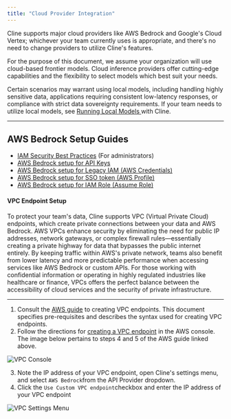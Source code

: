 ```yaml
---
title: "Cloud Provider Integration"
---
```


Cline supports major cloud providers like AWS Bedrock and Google's Cloud Vertex; whichever your team currently uses is appropriate, and there's no need to change providers to utilize Cline's features.

For the purpose of this document, we assume your organization will use cloud-based frontier models. Cloud inference providers offer cutting-edge capabilities and the flexibility to select models which best suit your needs.

Certain scenarios may warrant using local models, including handling highly sensitive data, applications requiring consistent low-latency responses, or compliance with strict data sovereignty requirements. If your team needs to utilize local models, see [Running Local Models ](/running-models-locally/read-me-first.mdx)with Cline.

---

## AWS Bedrock Setup Guides

- [IAM Security Best Practices](https://docs.aws.amazon.com/IAM/latest/UserGuide/best-practices.html) (For administrators)
- [AWS Bedrock setup for API Keys](/provider-config/aws-bedrock-with-apikey-authentication)
- [AWS Bedrock setup for Legacy IAM (AWS Credentials)](/provider-config/aws-bedrock-with-credentials-authentication)
- [AWS Bedrock setup for SSO token (AWS Profile)](/provider-config/aws-bedrock-with-profile-authentication)
- [AWS Bedrock setup for IAM Role (Assume Role)](/provider-config/aws-bedrock-with-iam-role-authentication)

#### VPC Endpoint Setup

To protect your team's data, Cline supports VPC (Virtual Private Cloud) endpoints, which create private connections between your data and AWS Bedrock. AWS VPCs enhance security by eliminating the need for public IP addresses, network gateways, or complex firewall rules—essentially creating a private highway for data that bypasses the public internet entirely. By keeping traffic within AWS's private network, teams also benefit from lower latency and more predictable performance when accessing services like AWS Bedrock or custom APIs. For those working with confidential information or operating in highly regulated industries like healthcare or finance, VPCs offers the perfect balance between the accessibility of cloud services and the security of private infrastructure.

---

1. Consult the [AWS guide](https://docs.aws.amazon.com/bedrock/latest/userguide/vpc-interface-endpoints.html) to creating VPC endpoints. This document specifies pre-requisites and describes the syntax used for creating VPC endpoints.
2. Follow the directions for [creating a VPC endpoint](https://docs.aws.amazon.com/vpc/latest/privatelink/create-interface-endpoint.html#create-interface-endpoint-aws) in the AWS console. The image below pertains to steps 4 and 5 of the AWS guide linked above.

<Frame>
	<img src="https://storage.googleapis.com/cline_public_images/docs/assets/vpc-console.png" alt="VPC Console" />
</Frame>

3. Note the IP address of your VPC endpoint, open Cline's settings menu, and select `AWS Bedrock`from the API Provider dropdown.
4. Click the `Use Custom VPC endpoint`checkbox and enter the IP address of your VPC endpoint

<Frame>
	<img src="https://storage.googleapis.com/cline_public_images/docs/assets/vpc-settings-menu.png" alt="VPC Settings Menu" />
</Frame>
